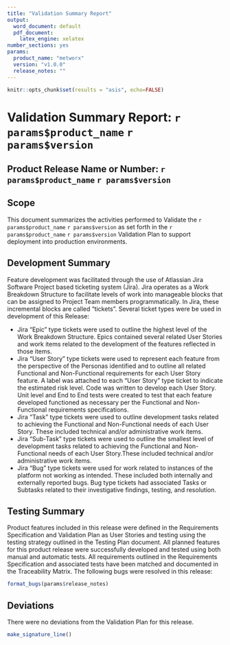 ```yaml
---
title: "Validation Summary Report"
output:
  word_document: default
  pdf_document:
    latex_engine: xelatex
number_sections: yes
params:
  product_name: "metworx"
  version: "v1.0.0"
  release_notes: ""
---
```


```r
knitr::opts_chunk$set(results = "asis", echo=FALSE)
```

# Validation Summary Report: `r params$product_name` `r params$version`

## Product Release Name or Number: `r params$product_name` `r params$version`

## Scope
This document summarizes the activities performed to Validate the `r params$product_name` `r params$version` as set forth in the `r params$product_name` `r params$version` Validation Plan to support deployment into production environments. 

## Development Summary
Feature development was facilitated through the use of Atlassian Jira Software Project based ticketing system (Jira). Jira operates as a Work Breakdown Structure to facilitate levels of work into manageable blocks that can be assigned to Project Team members programmatically. In Jira, these incremental blocks are called “tickets”. Several ticket types were be used in development of this Release:

 * Jira “Epic” type tickets were used to outline the highest level of the Work Breakdown Structure. Epics contained several related User Stories and work items related to the development of the features reflected in those items. 
 * Jira “User Story” type tickets were used to represent each feature from the perspective of the Personas identified and to outline all related Functional and Non-Functional requirements for each User Story feature.  A label was attached to each “User Story” type ticket to indicate the estimated risk level.  Code was written to develop each User Story. Unit level and End to End tests were created to test that each feature developed functioned as necessary per the Functional and Non-Functional requirements specifications. 
 * Jira “Task” type tickets were used to outline development tasks related to achieving the Functional and Non-Functional needs of each User Story. These included technical and/or administrative work items.
 * Jira “Sub-Task” type tickets were used to outline the smallest level of development tasks related to achieving the Functional and Non-Functional needs of each User Story.These included technical and/or administrative work items.
 * Jira “Bug” type tickets were used for work related to instances of the platform not working as intended. These included both internally and externally reported bugs. Bug type tickets had associated Tasks or Subtasks related to their investigative findings, testing, and resolution. 

## Testing Summary
Product features included in this release were defined in the Requirements Specification and Validation Plan as User Stories and testing using the testing strategy outlined in the Testing Plan document. All planned features for this product release were successfully developed and tested using both manual and automatic tests. All requirements outlined in the Requirements Specification and associated tests have been matched and documented in the Traceability Matrix.  The following bugs were resolved in this release: 

```r
format_bugs(params$release_notes)
```

## Deviations

There were no deviations from the Validation Plan for this release.

\newpage

```r
make_signature_line()
```

